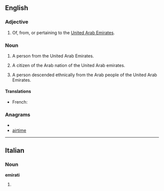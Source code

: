 ==English==

===Adjective===
{{en-adj|-}}

# Of, from, or pertaining to the [[United Arab Emirates]].

===Noun===
{{en-noun}}

# A person from the United Arab Emirates.
# {{historical}} A citizen of the Arab nation of the United Arab emirates.
# A person descended ethnically from the Arab people of the United Arab Emirates.

====Translations====
{{trans-top|A person from the United Arab Emirates}}
* French: {{t-|fr|Émirati}}
{{trans-mid}}
{{trans-bottom}}

===Anagrams===
* {{alphagram|aeiimrt}}
* [[airtime#English|airtime]]


----

==Italian==

===Noun===
'''emirati''' {{m}}

# {{plural of|[[emirato]]|lang=Italian}}